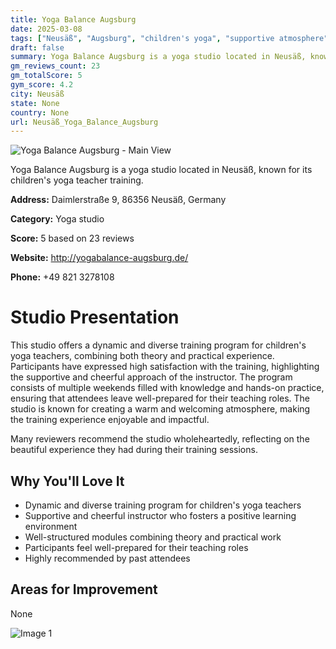```yaml
---
title: Yoga Balance Augsburg
date: 2025-03-08
tags: ["Neusäß", "Augsburg", "children's yoga", "supportive atmosphere", "teacher training", "Neusäß"]  
draft: false
summary: Yoga Balance Augsburg is a yoga studio located in Neusäß, known for its children's yoga teacher training.
gm_reviews_count: 23
gm_totalScore: 5
gym_score: 4.2
city: Neusäß
state: None
country: None
url: Neusäß_Yoga_Balance_Augsburg
---
```


<div className="aspect-[16/9] relative my-8">
  <img 
    src="https://streetviewpixels-pa.googleapis.com/v1/thumbnail?panoid=y1J9xIIMxho_RsVgqj4d-w&cb_client=maps_sv.tactile.gps&w=203&h=100&yaw=187.26157&pitch=0&thumbfov=100"
    alt="Yoga Balance Augsburg - Main View"
    className="object-cover absolute inset-0 w-full h-full rounded-lg"
  />
</div>

Yoga Balance Augsburg is a yoga studio located in Neusäß, known for its children's yoga teacher training.

**Address:** Daimlerstraße 9, 86356 Neusäß, Germany

**Category:** Yoga studio

**Score:** 5 based on 23 reviews

**Website:** http://yogabalance-augsburg.de/

**Phone:** +49 821 3278108

# Studio Presentation

This studio offers a dynamic and diverse training program for children's yoga teachers, combining both theory and practical experience. Participants have expressed high satisfaction with the training, highlighting the supportive and cheerful approach of the instructor. The program consists of multiple weekends filled with knowledge and hands-on practice, ensuring that attendees leave well-prepared for their teaching roles. The studio is known for creating a warm and welcoming atmosphere, making the training experience enjoyable and impactful.

Many reviewers recommend the studio wholeheartedly, reflecting on the beautiful experience they had during their training sessions.

## Why You'll Love It

- Dynamic and diverse training program for children's yoga teachers
- Supportive and cheerful instructor who fosters a positive learning environment
- Well-structured modules combining theory and practical work
- Participants feel well-prepared for their teaching roles
- Highly recommended by past attendees

## Areas for Improvement

None

<div className="grid grid-cols-1 xl:grid-cols-2 gap-4 my-8">
<div className="aspect-[4/3] relative"><img src="https://lh5.googleusercontent.com/p/AF1QipOFYmoEKTSpntYtT23JacpdgwHTc7AHnE2jTyJ4=w1920-h1080-k-no" alt="Image 1" className="object-cover absolute inset-0 w-full h-full rounded-lg" /></div>
</div>